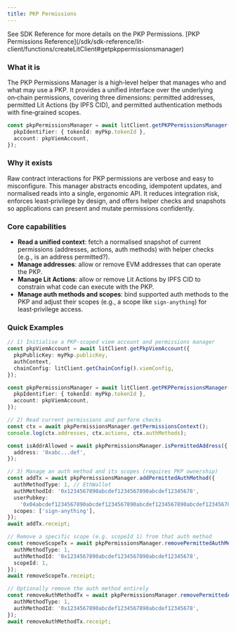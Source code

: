 ```yaml
---
title: PKP Permissions
---
```


<Tip>
  See SDK Reference for more details on the PKP Permissions. [PKP Permissions
  Reference](/sdk/sdk-reference/lit-client/functions/createLitClient#getpkppermissionsmanager)
</Tip>

### What it is

The PKP Permissions Manager is a high‑level helper that manages who and what may use a PKP. It provides a unified interface over the underlying on‑chain permissions, covering three dimensions: permitted addresses, permitted Lit Actions (by IPFS CID), and permitted authentication methods with fine‑grained scopes.

```ts
const pkpPermissionsManager = await litClient.getPKPPermissionsManager({
  pkpIdentifier: { tokenId: myPkp.tokenId },
  account: pkpViemAccount,
});
```

### Why it exists

Raw contract interactions for PKP permissions are verbose and easy to misconfigure. This manager abstracts encoding, idempotent updates, and normalised reads into a single, ergonomic API. It reduces integration risk, enforces least‑privilege by design, and offers helper checks and snapshots so applications can present and mutate permissions confidently.

### Core capabilities

- **Read a unified context**: fetch a normalised snapshot of current permissions (addresses, actions, auth methods) with helper checks (e.g., is an address permitted?).
- **Manage addresses**: allow or remove EVM addresses that can operate the PKP.
- **Manage Lit Actions**: allow or remove Lit Actions by IPFS CID to constrain what code can execute with the PKP.
- **Manage auth methods and scopes**: bind supported auth methods to the PKP and adjust their scopes (e.g., a scope like `sign-anything`) for least‑privilege access.

### Quick Examples

```ts
// 1) Initialise a PKP‑scoped viem account and permissions manager
const pkpViemAccount = await litClient.getPkpViemAccount({
  pkpPublicKey: myPkp.publicKey,
  authContext,
  chainConfig: litClient.getChainConfig().viemConfig,
});

const pkpPermissionsManager = await litClient.getPKPPermissionsManager({
  pkpIdentifier: { tokenId: myPkp.tokenId },
  account: pkpViemAccount,
});

// 2) Read current permissions and perform checks
const ctx = await pkpPermissionsManager.getPermissionsContext();
console.log(ctx.addresses, ctx.actions, ctx.authMethods);

const isAddrAllowed = await pkpPermissionsManager.isPermittedAddress({
  address: '0xabc...def',
});

// 3) Manage an auth method and its scopes (requires PKP ownership)
const addTx = await pkpPermissionsManager.addPermittedAuthMethod({
  authMethodType: 1, // EthWallet
  authMethodId: '0x1234567890abcdef1234567890abcdef12345678',
  userPubkey:
    '0x04abcdef1234567890abcdef1234567890abcdef1234567890abcdef1234567890abcdef1234567890abcdef1234567890abcdef1234567890abcdef1234567890abcdef',
  scopes: ['sign-anything'],
});
await addTx.receipt;

// Remove a specific scope (e.g. scopeId 1) from that auth method
const removeScopeTx = await pkpPermissionsManager.removePermittedAuthMethodScope({
  authMethodType: 1,
  authMethodId: '0x1234567890abcdef1234567890abcdef12345678',
  scopeId: 1,
});
await removeScopeTx.receipt;

// Optionally remove the auth method entirely
const removeAuthMethodTx = await pkpPermissionsManager.removePermittedAuthMethod({
  authMethodType: 1,
  authMethodId: '0x1234567890abcdef1234567890abcdef12345678',
});
await removeAuthMethodTx.receipt;
```